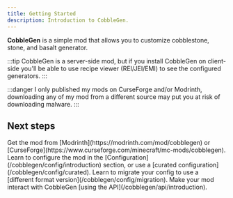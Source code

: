```yaml
---
title: Getting Started
description: Introduction to CobbleGen.
---
```



**CobbleGen** is a simple mod that allows you to customize cobblestone, stone, and basalt generator.

:::tip
CobbleGen is a server-side mod, but if you install CobbleGen on client-side you'll be able to use recipe viewer (REI/JEI/EMI) to see the configured generators.
:::

:::danger
I only published my mods on CurseForge and/or Modrinth, downloading any of my mod from a different source may put you at risk of downloading malware.
:::

## Next steps

<CardGrid stagger>
	<Card title="Download" icon="download">
    Get the mod from [Modrinth](https://modrinth.com/mod/cobblegen) or [CurseForge](https://www.curseforge.com/minecraft/mc-mods/cobblegen).
	</Card>
	<Card title="Configure the mod" icon="pencil">
    Learn to configure the mod in the [Configuration](/cobblegen/config/introduction) section, or use a [curated configuration](/cobblegen/config/curated).
	</Card>
	<Card title="Migrate" icon="rocket">
    Learn to migrate your config to use a [different format version](/cobblegen/config/migration).
	</Card>
	<Card title="API" icon="seti:html">
    Make your mod interact with CobbleGen [using the API](/cobblegen/api/introduction).
	</Card>
</CardGrid>
